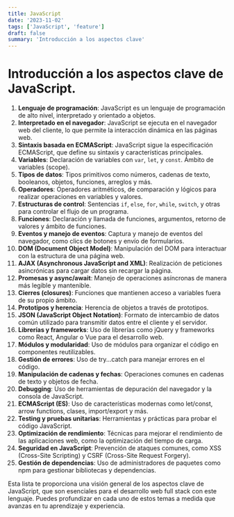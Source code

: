 ```yaml
---
title: JavaScript
date: '2023-11-02'
tags: ['JavaScript', 'feature']
draft: false
summary: 'Introducción a los aspectos clave'
---
```


# Introducción a los aspectos clave de JavaScript.

1. **Lenguaje de programación**: JavaScript es un lenguaje de programación de alto nivel, interpretado y orientado a objetos.
2. **Interpretado en el navegador**: JavaScript se ejecuta en el navegador web del cliente, lo que permite la interacción dinámica en las páginas web.
3. **Sintaxis basada en ECMAScript**: JavaScript sigue la especificación ECMAScript, que define su sintaxis y características principales.
4. **Variables**: Declaración de variables con `var`, `let`, y `const`. Ámbito de variables (scope).
5. **Tipos de datos**: Tipos primitivos como números, cadenas de texto, booleanos, objetos, funciones, arreglos y más.
6. **Operadores**: Operadores aritméticos, de comparación y lógicos para realizar operaciones en variables y valores.
7. **Estructuras de control**: Sentencias `if`, `else`, `for`, `while`, `switch`, y otras para controlar el flujo de un programa.
8. **Funciones**: Declaración y llamada de funciones, argumentos, retorno de valores y ámbito de funciones.
9. **Eventos y manejo de eventos**: Captura y manejo de eventos del navegador, como clics de botones y envío de formularios.
10. **DOM (Document Object Model)**: Manipulación del DOM para interactuar con la estructura de una página web.
11. **AJAX (Asynchronous JavaScript and XML)**: Realización de peticiones asincrónicas para cargar datos sin recargar la página.
12. **Promesas y async/await**: Manejo de operaciones asíncronas de manera más legible y mantenible.
13. **Cierres (closures)**: Funciones que mantienen acceso a variables fuera de su propio ámbito.
14. **Prototipos y herencia**: Herencia de objetos a través de prototipos.
15. **JSON (JavaScript Object Notation)**: Formato de intercambio de datos común utilizado para transmitir datos entre el cliente y el servidor.
16. **Librerías y frameworks**: Uso de librerías como jQuery y frameworks como React, Angular o Vue para el desarrollo web.
17. **Módulos y modularidad**: Uso de módulos para organizar el código en componentes reutilizables.
18. **Gestión de errores**: Uso de try...catch para manejar errores en el código.
19. **Manipulación de cadenas y fechas**: Operaciones comunes en cadenas de texto y objetos de fecha.
20. **Debugging**: Uso de herramientas de depuración del navegador y la consola de JavaScript.
21. **ECMAScript (ES)**: Uso de características modernas como let/const, arrow functions, clases, import/export y más.
22. **Testing y pruebas unitarias**: Herramientas y prácticas para probar el código JavaScript.
23. **Optimización de rendimiento**: Técnicas para mejorar el rendimiento de las aplicaciones web, como la optimización del tiempo de carga.
24. **Seguridad en JavaScript**: Prevención de ataques comunes, como XSS (Cross-Site Scripting) y CSRF (Cross-Site Request Forgery).
25. **Gestión de dependencias**: Uso de administradores de paquetes como npm para gestionar bibliotecas y dependencias.

Esta lista te proporciona una visión general de los aspectos clave de JavaScript, que son esenciales para el desarrollo web full stack con este lenguaje. Puedes profundizar en cada uno de estos temas a medida que avanzas en tu aprendizaje y experiencia.

